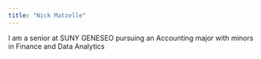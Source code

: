 ```yaml
---
title: "Nick Matzelle"
---
```

 
I am a senior at SUNY GENESEO pursuing an Accounting major with minors in Finance and Data Analytics 
